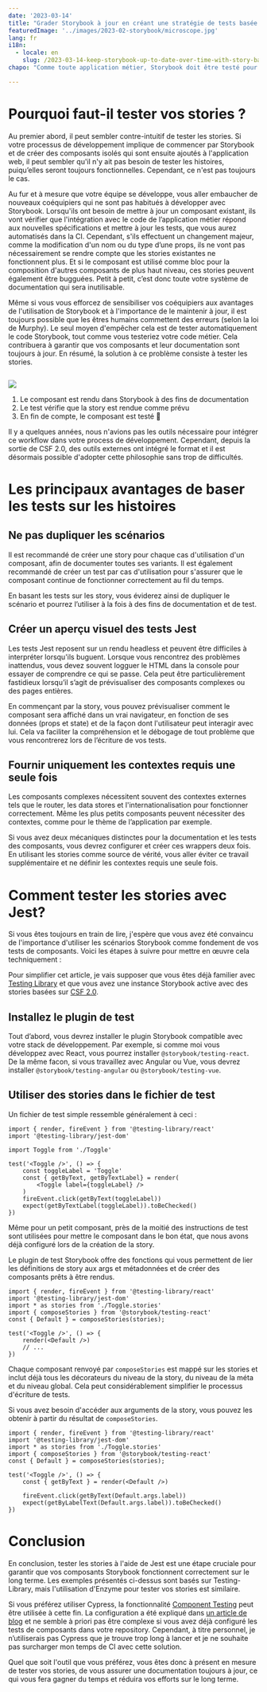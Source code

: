 ```yaml
---
date: '2023-03-14'
title: "Grader Storybook à jour en créant une stratégie de tests basée sur vos Stories"
featuredImage: '../images/2023-02-storybook/microscope.jpg'
lang: fr
i18n:
  - locale: en
    slug: /2023-03-14-keep-storybook-up-to-date-over-time-with-story-based-testing
chapo: "Comme toute application métier, Storybook doit être testé pour éviter les regressions. Le format CSF 2.0 permet de s’interfacer avec Jest et Testing Library pour que les Stories deviennent le point d’entrée de la stratégie de tests, et que les évolutions de composants se fassent en toute sérénité."

---
```


# Pourquoi faut-il tester vos stories ?

Au premier abord, il peut sembler contre-intuitif de tester les stories. Si votre processus de développement implique de commencer par Storybook et de créer des composants isolés qui sont ensuite ajoutés à l'application web, il peut sembler qu'il n'y ait pas besoin de tester les histoires, puiqu’elles seront toujours fonctionnelles. Cependant, ce n'est pas toujours le cas.

Au fur et à mesure que votre équipe se développe, vous aller embaucher de nouveaux coéquipiers qui ne sont pas habitués à développer avec Storybook. Lorsqu'ils ont besoin de mettre à jour un composant existant, ils vont vérifier que l'intégration avec le code de l’application métier répond aux nouvelles spécifications et mettre à jour les tests, que vous aurez automatisés dans la CI. Cependant, s'ils effectuent un changement majeur, comme la modification d'un nom ou du type d’une props, ils ne vont pas nécessairement se rendre compte que les stories existantes ne fonctionnent plus. Et si le composant est utilisé comme bloc pour la composition d'autres composants de plus haut niveau, ces stories peuvent également être bugguées. Petit à petit, c’est donc toute votre système de documentation qui sera inutilisable.

Même si vous vous efforcez de sensibiliser vos coéquipiers aux avantages de l'utilisation de Storybook et à l'importance de le maintenir à jour, il est toujours possible que les êtres humains commettent des erreurs (selon la loi de Murphy). Le seul moyen d'empêcher cela est de tester automatiquement le code Storybook, tout comme vous testeriez votre code métier. Cela contribuera à garantir que vos composants et leur documentation sont toujours à jour. En résumé, la solution à ce problème consiste à tester les stories.

<Image isSmall>

![](../images/2023-02-storybook/test-schema.png)

</Image>

1. Le composant est rendu dans Storybook à des fins de documentation
2. Le test vérifie que la story est rendue comme prévu
3. En fin de compte, le composant est testé 🥳

Il y a quelques années, nous n'avions pas les outils nécessaire pour intégrer ce workflow dans votre process de développement. Cependant, depuis la sortie de CSF 2.0, des outils externes ont intégré le format et il est désormais possible d'adopter cette philosophie sans trop de difficultés.

# Les principaux avantages de baser les tests sur les histoires

## Ne pas dupliquer les scénarios

Il est recommandé de créer une story pour chaque cas d'utilisation d'un composant, afin de documenter toutes ses variants. Il est également recommandé de créer un test par cas d'utilisation pour s'assurer que le composant continue de fonctionner correctement au fil du temps.

En basant les tests sur les story, vous éviderez ainsi de dupliquer le scénario et pourrez l’utiliser à la fois à des fins de documentation et de test.

## Créer un aperçu visuel des tests Jest

Les tests Jest reposent sur un rendu headless et peuvent être difficiles à interpréter lorsqu'ils buguent. Lorsque vous rencontrez des problèmes inattendus, vous devez souvent logguer le HTML dans la console pour essayer de comprendre ce qui se passe. Cela peut être particulièrement fastidieux lorsqu’il s’agit de prévisualiser des composants complexes ou des pages entières.

En commençant par la story, vous pouvez prévisualiser comment le composant sera affiché dans un vrai navigateur, en fonction de ses données (props et state) et de la façon dont l'utilisateur peut interagir avec lui. Cela va faciliter la compréhension et le débogage de tout problème que vous rencontrerez lors de l’écriture de vos tests.

## Fournir uniquement les contextes requis une seule fois

Les composants complexes nécessitent souvent des contextes externes tels que le router, les data stores et l'internationalisation pour fonctionner correctement. Même les plus petits composants peuvent nécessiter des contextes, comme pour le thème de l’application par exemple.

Si vous avez deux mécaniques distinctes pour la documentation et les tests des composants, vous devrez configurer et créer ces wrappers deux fois. En utilisant les stories comme source de vérité, vous aller éviter ce travail supplémentaire et ne définir les contextes requis une seule fois.

# Comment tester les stories avec Jest?

Si vous êtes toujours en train de lire, j'espère que vous avez été convaincu de l'importance d'utiliser les scénarios Storybook comme fondement de vos tests de composants. Voici les étapes à suivre pour mettre en œuvre cela techniquement :

Pour simplifier cet article, je vais supposer que vous êtes déjà familier avec [Testing Library](https://testing-library.com/) et que vous avez une instance Storybook active avec des stories basées sur [CSF 2.0](https://storybook.js.org/docs/react/api/csf).

## Installez le plugin de test

Tout d’abord, vous devrez installer le plugin Storybook compatible avec votre stack de développement. Par exemple, si comme moi vous développez avec React, vous pourrez installer `@storybook/testing-react`. De la même facon, si vous travaillez avec Angular ou Vue, vous devrez installer `@storybook/testing-angular` ou `@storybook/testing-vue`.

## Utiliser des stories dans le fichier de test

Un fichier de test simple ressemble généralement à ceci :

```tsx
import { render, fireEvent } from '@testing-library/react'
import '@testing-library/jest-dom'

import Toggle from './Toggle'

test('<Toggle />', () => {
	const toggleLabel = 'Toggle'
	const { getByText, getByTextLabel} = render(
		<Toggle label={toggleLabel} />
	)
	fireEvent.click(getByText(toggleLabel))
	expect(getByTextLabel(toggleLabel)).toBeChecked()
})
```

Même pour un petit composant, près de la moitié des instructions de test sont utilisées pour mettre le composant dans le bon état, que nous avons déjà configuré lors de la création de la story.

Le plugin de test Storybook offre des fonctions qui vous permettent de lier les définitions de story aux args et métadonnées et de créer des composants prêts à être rendus.

```tsx
import { render, fireEvent } from '@testing-library/react'
import '@testing-library/jest-dom'
import * as stories from './Toggle.stories'
import { composeStories } from '@storybook/testing-react'
const { Default } = composeStories(stories);

test('<Toggle />', () => {
	render(<Default />)
	// ...
})
```

Chaque composant renvoyé par `composeStories` est mappé sur les stories et inclut déjà tous les décorateurs du niveau de la story, du niveau de la méta et du niveau global. Cela peut considérablement simplifier le processus d'écriture de tests.

Si vous avez besoin d'accéder aux arguments de la story, vous pouvez les obtenir à partir du résultat de `composeStories`.

```tsx
import { render, fireEvent } from '@testing-library/react'
import '@testing-library/jest-dom'
import * as stories from './Toggle.stories'
import { composeStories } from '@storybook/testing-react'
const { Default } = composeStories(stories);

test('<Toggle />', () => {
	const { getByText } = render(<Default />)

	fireEvent.click(getByText(Default.args.label))
	expect(getByLabelText(Default.args.label)).toBeChecked()
})
```

# Conclusion

En conclusion, tester les stories à l'aide de Jest est une étape cruciale pour garantir que vos composants Storybook fonctionnent correctement sur le long terme. Les exemples présentés ci-dessus sont basés sur Testing-Library, mais l'utilisation d'Enzyme pour tester vos stories est similaire.

Si vous préférez utiliser Cypress, la fonctionnalité [Component Testing](https://docs.cypress.io/guides/component-testing/overview) peut être utilisée à cette fin. La configuration a été expliqué dans [un article de blog](https://www.cypress.io/blog/2021/05/19/cypress-x-storybook-2-0/) et ne semble à priori pas être complexe si vous avez déjà configuré les tests de composants dans votre repository. Cependant, à titre personnel, je n’utiliserais pas Cypress que je trouve trop long à lancer et je ne souhaite pas surcharger mon temps de CI avec cette solution.

Quel que soit l'outil que vous préférez, vous êtes donc à présent en mesure de tester vos stories, de vous assurer une documentation toujours à jour, ce qui vous fera gagner du temps et réduira vos efforts sur le long terme.